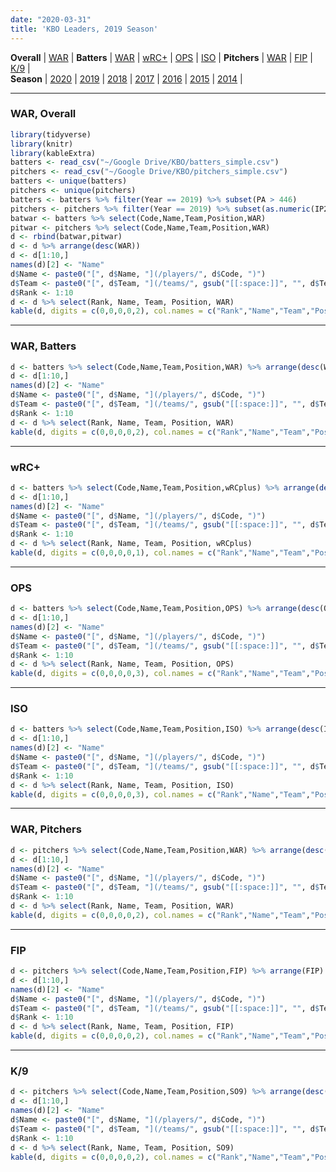 ```yaml
---
date: "2020-03-31"
title: 'KBO Leaders, 2019 Season'
---
```

**Overall** | [WAR](#war) | **Batters** | [WAR](#warbat) | [wRC+](#wrcplus) | [OPS](#ops) | [ISO](#iso) | **Pitchers** | [WAR](#warpit) | [FIP](#fip) | [K/9](#k9) |
<br>
**Season** | [2020](/leaders/) | [2019](/leaders-2019) | [2018](/leaders-2018/) | [2017](/leaders-2017) | [2016](/leaders-2016) | [2015](/leaders-2015) | [2014](/leaders-2014) |

***
### WAR, Overall {#war}
```r
library(tidyverse)
library(knitr)
library(kableExtra)
batters <- read_csv("~/Google Drive/KBO/batters_simple.csv")
pitchers <- read_csv("~/Google Drive/KBO/pitchers_simple.csv")
batters <- unique(batters) 
pitchers <- unique(pitchers)
batters <- batters %>% filter(Year == 2019) %>% subset(PA > 446)
pitchers <- pitchers %>% filter(Year == 2019) %>% subset(as.numeric(IP2) > 100)
batwar <- batters %>% select(Code,Name,Team,Position,WAR)
pitwar <- pitchers %>% select(Code,Name,Team,Position,WAR)
d <- rbind(batwar,pitwar)
d <- d %>% arrange(desc(WAR))
d <- d[1:10,]
names(d)[2] <- "Name"
d$Name <- paste0("[", d$Name, "](/players/", d$Code, ")")
d$Team <- paste0("[", d$Team, "](/teams/", gsub("[[:space:]]", "", d$Team), ")")
d$Rank <- 1:10
d <- d %>% select(Rank, Name, Team, Position, WAR)
kable(d, digits = c(0,0,0,0,2), col.names = c("Rank","Name","Team","Pos","WAR")) %>% kable_styling(bootstrap_options = c("striped", "hover"), fixed_thead = T)  %>% column_spec(2, bold = T, border_right = F)
```
***
### WAR, Batters {#warbat}
```r
d <- batters %>% select(Code,Name,Team,Position,WAR) %>% arrange(desc(WAR))
d <- d[1:10,]
names(d)[2] <- "Name"
d$Name <- paste0("[", d$Name, "](/players/", d$Code, ")")
d$Team <- paste0("[", d$Team, "](/teams/", gsub("[[:space:]]", "", d$Team), ")")
d$Rank <- 1:10
d <- d %>% select(Rank, Name, Team, Position, WAR)
kable(d, digits = c(0,0,0,0,2), col.names = c("Rank","Name","Team","Pos","WAR")) %>% kable_styling(bootstrap_options = c("striped", "hover"), fixed_thead = T)  %>% column_spec(2, bold = T, border_right = F)
```
***
### wRC+ {#wrcplus}
```r
d <- batters %>% select(Code,Name,Team,Position,wRCplus) %>% arrange(desc(wRCplus))
d <- d[1:10,]
names(d)[2] <- "Name"
d$Name <- paste0("[", d$Name, "](/players/", d$Code, ")")
d$Team <- paste0("[", d$Team, "](/teams/", gsub("[[:space:]]", "", d$Team), ")")
d$Rank <- 1:10
d <- d %>% select(Rank, Name, Team, Position, wRCplus)
kable(d, digits = c(0,0,0,0,1), col.names = c("Rank","Name","Team","Pos","wRC+")) %>% kable_styling(bootstrap_options = c("striped", "hover"), fixed_thead = T)  %>% column_spec(2, bold = T, border_right = F)
```
***
### OPS {#ops}
```r
d <- batters %>% select(Code,Name,Team,Position,OPS) %>% arrange(desc(OPS))
d <- d[1:10,]
names(d)[2] <- "Name"
d$Name <- paste0("[", d$Name, "](/players/", d$Code, ")")
d$Team <- paste0("[", d$Team, "](/teams/", gsub("[[:space:]]", "", d$Team), ")")
d$Rank <- 1:10
d <- d %>% select(Rank, Name, Team, Position, OPS)
kable(d, digits = c(0,0,0,0,3), col.names = c("Rank","Name","Team","Pos","OPS")) %>% kable_styling(bootstrap_options = c("striped", "hover"), fixed_thead = T)  %>% column_spec(2, bold = T, border_right = F)
```
***
### ISO {#iso}
```r
d <- batters %>% select(Code,Name,Team,Position,ISO) %>% arrange(desc(ISO))
d <- d[1:10,]
names(d)[2] <- "Name"
d$Name <- paste0("[", d$Name, "](/players/", d$Code, ")")
d$Team <- paste0("[", d$Team, "](/teams/", gsub("[[:space:]]", "", d$Team), ")")
d$Rank <- 1:10
d <- d %>% select(Rank, Name, Team, Position, ISO)
kable(d, digits = c(0,0,0,0,3), col.names = c("Rank","Name","Team","Pos","ISO")) %>% kable_styling(bootstrap_options = c("striped", "hover"), fixed_thead = T)  %>% column_spec(2, bold = T, border_right = F)
```
***
### WAR, Pitchers {#warpit}
```r
d <- pitchers %>% select(Code,Name,Team,Position,WAR) %>% arrange(desc(WAR))
d <- d[1:10,]
names(d)[2] <- "Name"
d$Name <- paste0("[", d$Name, "](/players/", d$Code, ")")
d$Team <- paste0("[", d$Team, "](/teams/", gsub("[[:space:]]", "", d$Team), ")")
d$Rank <- 1:10
d <- d %>% select(Rank, Name, Team, Position, WAR)
kable(d, digits = c(0,0,0,0,2), col.names = c("Rank","Name","Team","Pos","WAR")) %>% kable_styling(bootstrap_options = c("striped", "hover"), fixed_thead = T)  %>% column_spec(2, bold = T, border_right = F)
```
***
### FIP {#fip}
```r
d <- pitchers %>% select(Code,Name,Team,Position,FIP) %>% arrange(FIP)
d <- d[1:10,]
names(d)[2] <- "Name"
d$Name <- paste0("[", d$Name, "](/players/", d$Code, ")")
d$Team <- paste0("[", d$Team, "](/teams/", gsub("[[:space:]]", "", d$Team), ")")
d$Rank <- 1:10
d <- d %>% select(Rank, Name, Team, Position, FIP)
kable(d, digits = c(0,0,0,0,2), col.names = c("Rank","Name","Team","Pos","FIP")) %>% kable_styling(bootstrap_options = c("striped", "hover"), fixed_thead = T)  %>% column_spec(2, bold = T, border_right = F)
```
***
### K/9 {#k9}
```r
d <- pitchers %>% select(Code,Name,Team,Position,SO9) %>% arrange(desc(SO9))
d <- d[1:10,]
names(d)[2] <- "Name"
d$Name <- paste0("[", d$Name, "](/players/", d$Code, ")")
d$Team <- paste0("[", d$Team, "](/teams/", gsub("[[:space:]]", "", d$Team), ")")
d$Rank <- 1:10
d <- d %>% select(Rank, Name, Team, Position, SO9)
kable(d, digits = c(0,0,0,0,2), col.names = c("Rank","Name","Team","Pos","K/9")) %>% kable_styling(bootstrap_options = c("striped", "hover"), fixed_thead = T)  %>% column_spec(2, bold = T, border_right = F)
```